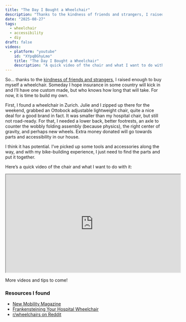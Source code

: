 ```yaml
---
title: "The Day I Bought a Wheelchair"
description: "Thanks to the kindness of friends and strangers, I raised enough to buy myself a wheelchair."
date: "2025-08-27"
tags:
  - wheelchair
  - accessibility
  - diy
draft: false
videos:
  - platform: "youtube"
    id: "XYpqBGhyLmo"
    title: "The Day I Bought a Wheelchair"
    description: "A quick video of the chair and what I want to do with it."
---
```


So… thanks to the [kindness of friends and strangers](https://www.gofundme.com/f/help-me-get-a-used-wheelchair?utm_campaign=natman_sharesheet_dash&utm_medium=customer&utm_source=copy_link&attribution_id=sl:ebfd96d6-e903-47d8-ae8a-7b5c903b56bf), I raised enough to buy myself a wheelchair. Someday I hope insurance in some country will kick in and I’ll have one custom made, but who knows how long that will take. For now, it is time to build my own.

First, I found a wheelchair in Zurich. Julie and I zipped up there for the weekend, grabbed an Ottobock adjustable lightweight chair, quite a nice deal for a good brand in fact. It was smaller than my hospital chair, but still not road-ready. For that, I needed a lower back, better footrests, an axle to counter the wobbly folding assembly (because physics), the right center of gravity, and perhaps new wheels. Extra money donated will go towards parts and accessibility in our house.

I think it has potential. I’ve picked up some tools and accessories along the way, and with my bike-building experience, I just need to find the parts and put it together.

Here’s a quick video of the chair and what I want to do with it:

<iframe
  width="560"
  height="315"
  src="https://www.youtube.com/embed/XYpqBGhyLmo"
  title="The Day I Bought a Wheelchair"
  allowfullscreen
></iframe>

More videos and tips to come!

### Resources I found
 - [New Mobility Magazine](https://newmobility.com/)
 - [Frankensteining Your Hospital Wheelchair](https://www.opensourcewheelchairs.org/post/frankensteining-your-hospital-wheelchair-aka-pimp-my-ride-erik-kondo)
 - [r/wheelchairs on Reddit](https://www.reddit.com/r/wheelchairs/)
